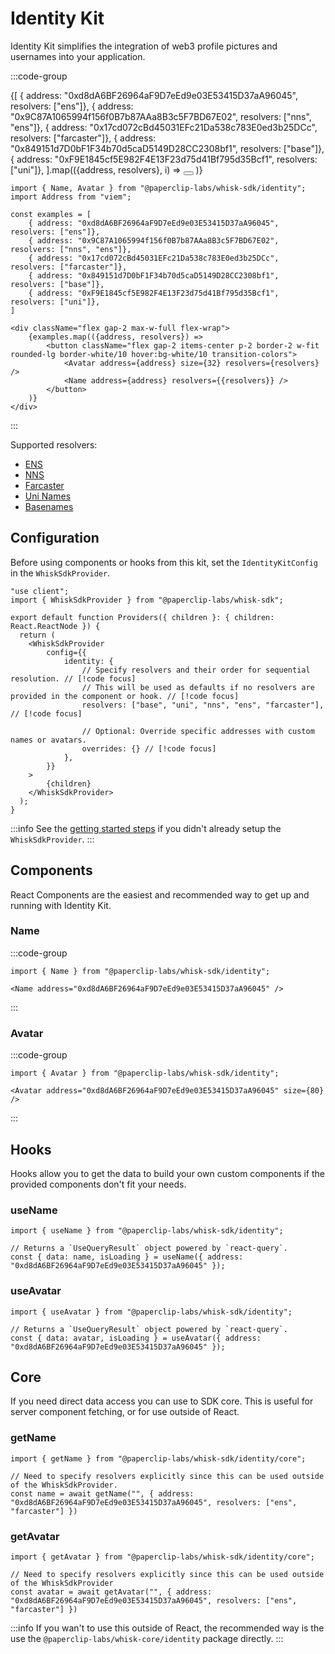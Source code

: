 
# Identity Kit

Identity Kit simplifies the integration of web3 profile pictures and usernames into your application.


:::code-group 

<div data-title="preview">
    <div className="flex gap-2 max-w-full flex-wrap">
        {[
            { address: "0xd8dA6BF26964aF9D7eEd9e03E53415D37aA96045", resolvers: ["ens"]},
            { address: "0x9C87A1065994f156f0B7b87AAa8B3c5F7BD67E02", resolvers: ["nns", "ens"]},
            { address: "0x17cd072cBd45031EFc21Da538c783E0ed3b25DCc", resolvers: ["farcaster"]},
            { address: "0x849151d7D0bF1F34b70d5caD5149D28CC2308bf1", resolvers: ["base"]},
            { address: "0xF9E1845cf5E982F4E13F23d75d41Bf795d35Bcf1", resolvers: ["uni"]},
        ].map(({address, resolvers}, i) => 
            <button key={i} className="flex gap-2 items-center p-2 border-2 w-fit rounded-lg border-white/10 hover:bg-white/10 transition-colors">
                <Avatar address={address} size={32} resolvers={resolvers} />
                <Name address={address} resolvers={resolvers} />
            </button>
        )}
    </div>
</div>

```tsx [Code] 
import { Name, Avatar } from "@paperclip-labs/whisk-sdk/identity";
import Address from "viem";

const examples = [
    { address: "0xd8dA6BF26964aF9D7eEd9e03E53415D37aA96045", resolvers: ["ens"]},
    { address: "0x9C87A1065994f156f0B7b87AAa8B3c5F7BD67E02", resolvers: ["nns", "ens"]},
    { address: "0x17cd072cBd45031EFc21Da538c783E0ed3b25DCc", resolvers: ["farcaster"]},
    { address: "0x849151d7D0bF1F34b70d5caD5149D28CC2308bf1", resolvers: ["base"]},
    { address: "0xF9E1845cf5E982F4E13F23d75d41Bf795d35Bcf1", resolvers: ["uni"]},
]

<div className="flex gap-2 max-w-full flex-wrap">
    {examples.map(({address, resolvers}) => 
        <button className="flex gap-2 items-center p-2 border-2 w-fit rounded-lg border-white/10 hover:bg-white/10 transition-colors">
            <Avatar address={address} size={32} resolvers={resolvers} />
            <Name address={address} resolvers={{resolvers}} />
        </button>
    )}
</div>
```
:::

Supported resolvers:
- [ENS](https://ens.domains/)
- [NNS](https://nns.xyz/)
- [Farcaster](https://www.farcaster.xyz/)
- [Uni Names](https://blog.uniswap.org/introducing-uni-eth-your-unique-web3-username)
- [Basenames](https://www.base.org/names)

## Configuration

Before using components or hooks from this kit, set the `IdentityKitConfig` in the `WhiskSdkProvider`. 

```tsx [providers.tsx] twoslash
"use client"; 
import { WhiskSdkProvider } from "@paperclip-labs/whisk-sdk";
 
export default function Providers({ children }: { children: React.ReactNode }) {
  return (
    <WhiskSdkProvider
        config={{
            identity: {
                // Specify resolvers and their order for sequential resolution. // [!code focus]
                // This will be used as defaults if no resolvers are provided in the component or hook. // [!code focus]
                resolvers: ["base", "uni", "nns", "ens", "farcaster"],  // [!code focus]

                // Optional: Override specific addresses with custom names or avatars.
                overrides: {} // [!code focus]
            },
        }}
    >
        {children}
    </WhiskSdkProvider>
  );
}
```
:::info
See the [getting started steps](/getting-started#wrap-app-in-whisksdkprovider) if you didn't already setup the `WhiskSdkProvider`.
:::

## Components

React Components are the easiest and recommended way to get up and running with Identity Kit.

### Name

:::code-group 

<div data-title="Preview">
    <Name address="0xd8dA6BF26964aF9D7eEd9e03E53415D37aA96045"  />
</div>

```tsx [Code] twoslash 
import { Name } from "@paperclip-labs/whisk-sdk/identity";

<Name address="0xd8dA6BF26964aF9D7eEd9e03E53415D37aA96045" />
```
:::

### Avatar

:::code-group

<div data-title="Preview">
    <Avatar address="0xd8dA6BF26964aF9D7eEd9e03E53415D37aA96045" size={80}  />
</div>

```tsx [Code] twoslash
import { Avatar } from "@paperclip-labs/whisk-sdk/identity";

<Avatar address="0xd8dA6BF26964aF9D7eEd9e03E53415D37aA96045" size={80} />
```
:::

## Hooks

Hooks allow you to get the data to build your own custom components if the provided components don't fit your needs.

### useName

```tsx twoslash
import { useName } from "@paperclip-labs/whisk-sdk/identity";

// Returns a `UseQueryResult` object powered by `react-query`.
const { data: name, isLoading } = useName({ address: "0xd8dA6BF26964aF9D7eEd9e03E53415D37aA96045" });
```

### useAvatar

```tsx twoslash
import { useAvatar } from "@paperclip-labs/whisk-sdk/identity";

// Returns a `UseQueryResult` object powered by `react-query`.
const { data: avatar, isLoading } = useAvatar({ address: "0xd8dA6BF26964aF9D7eEd9e03E53415D37aA96045" });
```

## Core

If you need direct data access you can use to SDK core.
This is useful for server component fetching, or for use outside of React.

### getName

```tsx twoslash
import { getName } from "@paperclip-labs/whisk-sdk/identity/core";

// Need to specify resolvers explicitly since this can be used outside of the WhiskSdkProvider.
const name = await getName("", { address: "0xd8dA6BF26964aF9D7eEd9e03E53415D37aA96045", resolvers: ["ens", "farcaster"] })
```

### getAvatar

```tsx twoslash
import { getAvatar } from "@paperclip-labs/whisk-sdk/identity/core";

// Need to specify resolvers explicitly since this can be used outside of the WhiskSdkProvider
const avatar = await getAvatar("", { address: "0xd8dA6BF26964aF9D7eEd9e03E53415D37aA96045", resolvers: ["ens", "farcaster"] })
```

:::info
If you wan't to use this outside of React, the recommended way is the use the `@paperclip-labs/whisk-core/identity` package directly.
:::

